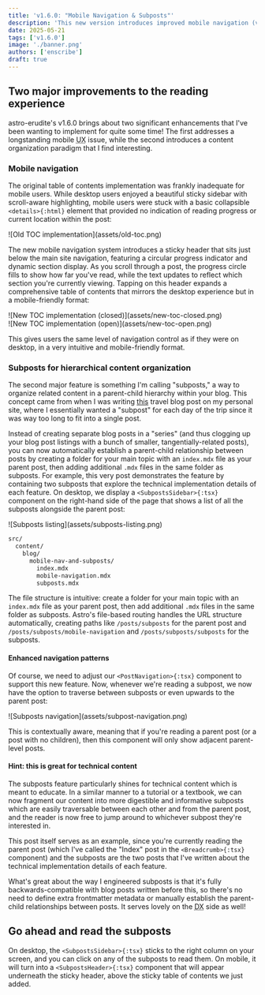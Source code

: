 ```yaml
---
title: 'v1.6.0: "Mobile Navigation & Subposts"'
description: 'This new version introduces improved mobile navigation (via sticky table of contents) and the concept of "subposts."'
date: 2025-05-21
tags: ['v1.6.0']
image: './banner.png'
authors: ['enscribe']
draft: true
---
```


## Two major improvements to the reading experience

astro-erudite's v1.6.0 brings about two significant enhancements that I've been wanting to implement for quite some time! The first addresses a longstanding mobile <abbr title="User Experience">UX</abbr> issue, while the second introduces a content organization paradigm that I find interesting.

### Mobile navigation

The original table of contents implementation was frankly inadequate for mobile users. While desktop users enjoyed a beautiful sticky sidebar with scroll-aware highlighting, mobile users were stuck with a basic collapsible `<details>{:html}` element that provided no indication of reading progress or current location within the post:

<div class="mx-auto max-w-xs">
  ![Old TOC implementation](assets/old-toc.png)
</div>

The new mobile navigation system introduces a sticky header that sits just below the main site navigation, featuring a circular progress indicator and dynamic section display. As you scroll through a post, the progress circle fills to show how far you've read, while the text updates to reflect which section you're currently viewing. Tapping on this header expands a comprehensive table of contents that mirrors the desktop experience but in a mobile-friendly format:

<div class="flex flex-wrap justify-center gap-4 [&_img,p]:m-0">
  <div class="max-w-xs">
    ![New TOC implementation (closed)](assets/new-toc-closed.png)
  </div>
  <div class="max-w-xs">
    ![New TOC implementation (open)](assets/new-toc-open.png)
  </div>
</div>

This gives users the same level of navigation control as if they were on desktop, in a very intuitive and mobile-friendly format.

### Subposts for hierarchical content organization

The second major feature is something I'm calling "subposts," a way to organize related content in a parent-child hierarchy within your blog. This concept came from when I was writing [this](https://enscribe.dev/blog/japan-retrospective) travel blog post on my personal site, where I essentially wanted a "subpost" for each day of the trip since it was way too long to fit into a single post.

Instead of creating separate blog posts in a "series" (and thus clogging up your blog post listings with a bunch of smaller, tangentially-related posts), you can now automatically establish a parent-child relationship between posts by creating a folder for your main topic with an `index.mdx` file as your parent post, then adding additional `.mdx` files in the same folder as subposts. For example, this very post demonstrates the feature by containing two subposts that explore the technical implementation details of each feature. On desktop, we display a `<SubpostsSidebar>{:tsx}` component on the right-hand side of the page that shows a list of all the subposts alongside the parent post:

<div class="flex gap-4 flex-wrap justify-center [&_img,p,.expressive-code]:m-0">
  <div class="max-w-3xs border">
    ![Subposts listing](assets/subposts-listing.png)
  </div>
  <div class="max-w-3xs">

```bash showLineNumbers={false}
src/
  content/
    blog/
      mobile-nav-and-subposts/
        index.mdx
        mobile-navigation.mdx
        subposts.mdx
```

  </div>
</div>

The file structure is intuitive: create a folder for your main topic with an `index.mdx` file as your parent post, then add additional `.mdx` files in the same folder as subposts. Astro's file-based routing handles the URL structure automatically, creating paths like `/posts/subposts` for the parent post and `/posts/subposts/mobile-navigation` and `/posts/subposts/subposts` for the subposts.

#### Enhanced navigation patterns

Of course, we need to adjust our `<PostNavigation>{:tsx}` component to support this new feature. Now, whenever we're reading a subpost, we now have the option to traverse between subposts or even upwards to the parent post:

<div class="border [&_img,p]:m-0">
  ![Subposts navigation](assets/subpost-navigation.png)
</div>

This is contextually aware, meaning that if you're reading a parent post (or a post with no children), then this component will only show adjacent parent-level posts.

#### Hint: this is great for technical content

The subposts feature particularly shines for technical content which is meant to educate. In a similar manner to a tutorial or a textbook, we can now fragment our content into more digestible and informative subposts which are easily traversable between each other and from the parent post, and the reader is now free to jump around to whichever subpost they're interested in.

This post itself serves as an example, since you're currently reading the parent post (which I've called the "Index" post in the `<Breadcrumb>{:tsx}` component) and the subposts are the two posts that I've written about the technical implementation details of each feature.

What's great about the way I engineered subposts is that it's fully backwards-compatible with blog posts written before this, so there's no need to define extra frontmatter metadata or manually establish the parent-child relationships between posts. It serves lovely on the <abbr title="Developer Experience">DX</abbr> side as well!

## Go ahead and read the subposts

On desktop, the `<SubpostsSidebar>{:tsx}` sticks to the right column on your screen, and you can click on any of the subposts to read them. On mobile, it will turn into a `<SubpostsHeader>{:tsx}` component that will appear underneath the sticky header, above the sticky table of contents we just added.
